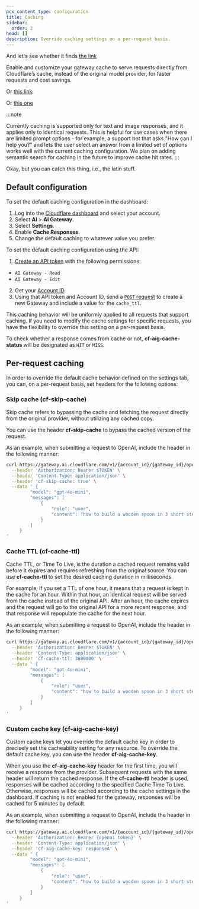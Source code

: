 ```yaml
---
pcx_content_type: configuration
title: Caching
sidebar:
  order: 2
head: []
description: Override caching settings on a per-request basis.
---
```



And let's see whether it finds [the link](http://localhost:1111/rules/url-forwarding/single-redirects/settings/)

Enable and customize your gateway cache to serve requests directly from Cloudflare’s cache, instead of the original model provider, for faster requests and cost savings.

Or [this link](https://github.com/cloudflare-docs).

Or [this one](https://developers.cloudflare.com/test/)

:::note

Currently caching is supported only for text and image responses, and it applies only to identical requests. This is helpful for use cases when there are limited prompt options - for example, a support bot that asks "How can I help you?" and lets the user select an answer from a limited set of options works well with the current caching configuration.
We plan on adding semantic search for caching in the future to improve cache hit rates.
:::

Okay, but you can catch this thing, i.e., the latin stuff.

## Default configuration

<Tabs syncKey="dashPlusAPI">
<TabItem label="Dashboard">

To set the default caching configuration in the dashboard:

1. Log into the [Cloudflare dashboard](https://dash.cloudflare.com/) and select your account.
2. Select **AI** > **AI Gateway**.
3. Select **Settings**.
4. Enable **Cache Responses**.
5. Change the default caching to whatever value you prefer.

</TabItem>
<TabItem label="API">

To set the default caching configuration using the API:

1. [Create an API token](/fundamentals/api/get-started/create-token/) with the following permissions:

- `AI Gateway - Read`
- `AI Gateway - Edit`

2. Get your [Account ID](/fundamentals/setup/find-account-and-zone-ids/).
3. Using that API token and Account ID, send a [`POST` request](/api/operations/aig-config-create-gateway) to create a new Gateway and include a value for the `cache_ttl`.

</TabItem> </Tabs>

This caching behavior will be uniformly applied to all requests that support caching. If you need to modify the cache settings for specific requests, you have the flexibility to override this setting on a per-request basis.

To check whether a response comes from cache or not, **cf-aig-cache-status** will be designated as `HIT` or `MISS`.

## Per-request caching

In order to override the default cache behavior defined on the settings tab, you can, on a per-request basis, set headers for the following options:

### Skip cache (cf-skip-cache)

Skip cache refers to bypassing the cache and fetching the request directly from the original provider, without utilizing any cached copy.

You can use the header **cf-skip-cache** to bypass the cached version of the request.

As an example, when submitting a request to OpenAI, include the header in the following manner:

```bash title="Request skipping the cache"
curl https://gateway.ai.cloudflare.com/v1/{account_id}/{gateway_id}/openai/chat/completions \
  --header 'Authorization: Bearer $TOKEN' \
  --header 'Content-Type: application/json' \
  --header 'cf-skip-cache: true' \
  --data ' {
   		 "model": "gpt-4o-mini",
   		 "messages": [
   			 {
   				 "role": "user",
   				 "content": "how to build a wooden spoon in 3 short steps? give as short as answer as possible"
   			 }
   		 ]
   	 }
'
```

### Cache TTL (cf-cache-ttl)

Cache TTL, or Time To Live, is the duration a cached request remains valid before it expires and requires refreshing from the original source. You can use **cf-cache-ttl** to set the desired caching duration in milliseconds.

For example, if you set a TTL of one hour, it means that a request is kept in the cache for an hour. Within that hour, an identical request will be served from the cache instead of the original API. After an hour, the cache expires and the request will go to the original API for a more recent response, and that response will repopulate the cache for the next hour.

As an example, when submitting a request to OpenAI, include the header in the following manner:

```bash title="Request to be cached for an hour"
curl https://gateway.ai.cloudflare.com/v1/{account_id}/{gateway_id}/openai/chat/completions \
  --header 'Authorization: Bearer $TOKEN' \
  --header 'Content-Type: application/json' \
  --header 'cf-cache-ttl: 3600000' \
  --data ' {
   		 "model": "gpt-4o-mini",
   		 "messages": [
   			 {
   				 "role": "user",
   				 "content": "how to build a wooden spoon in 3 short steps? give as short as answer as possible"
   			 }
   		 ]
   	 }
'
```

### Custom cache key (cf-aig-cache-key)

Custom cache keys let you override the default cache key in order to precisely set the cacheability setting for any resource. To override the default cache key, you can use the header **cf-aig-cache-key**.

When you use the **cf-aig-cache-key** header for the first time, you will receive a response from the provider. Subsequent requests with the same header will return the cached response. If the **cf-cache-ttl** header is used, responses will be cached according to the specified Cache Time To Live. Otherwise, responses will be cached according to the cache settings in the dashboard. If caching is not enabled for the gateway, responses will be cached for 5 minutes by default.

As an example, when submitting a request to OpenAI, include the header in the following manner:

```bash title="Request with custom cache key"
curl https://gateway.ai.cloudflare.com/v1/{account_id}/{gateway_id}/openai/chat/completions \
  --header 'Authorization: Bearer {openai_token}' \
  --header 'Content-Type: application/json' \
  --header 'cf-aig-cache-key: responseA' \
  --data ' {
   		 "model": "gpt-4o-mini",
   		 "messages": [
   			 {
   				 "role": "user",
   				 "content": "how to build a wooden spoon in 3 short steps? give as short as answer as possible"
   			 }
   		 ]
   	 }
'
```

